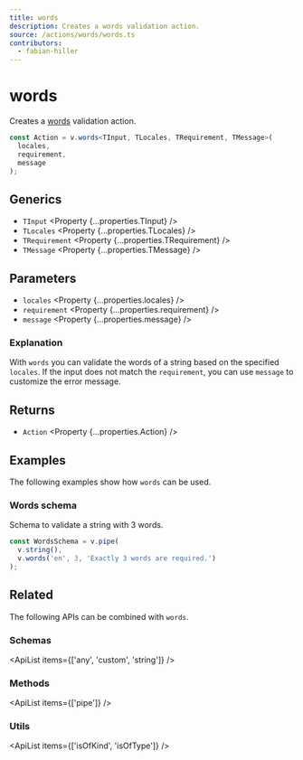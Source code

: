 ```yaml
---
title: words
description: Creates a words validation action.
source: /actions/words/words.ts
contributors:
  - fabian-hiller
---
```



# words

Creates a [words](https://en.wikipedia.org/wiki/Word) validation action.

```ts
const Action = v.words<TInput, TLocales, TRequirement, TMessage>(
  locales,
  requirement,
  message
);
```

## Generics

- `TInput` <Property {...properties.TInput} />
- `TLocales` <Property {...properties.TLocales} />
- `TRequirement` <Property {...properties.TRequirement} />
- `TMessage` <Property {...properties.TMessage} />

## Parameters

- `locales` <Property {...properties.locales} />
- `requirement` <Property {...properties.requirement} />
- `message` <Property {...properties.message} />

### Explanation

With `words` you can validate the words of a string based on the specified `locales`. If the input does not match the `requirement`, you can use `message` to customize the error message.

## Returns

- `Action` <Property {...properties.Action} />

## Examples

The following examples show how `words` can be used.

### Words schema

Schema to validate a string with 3 words.

```ts
const WordsSchema = v.pipe(
  v.string(),
  v.words('en', 3, 'Exactly 3 words are required.')
);
```

## Related

The following APIs can be combined with `words`.

### Schemas

<ApiList items={['any', 'custom', 'string']} />

### Methods

<ApiList items={['pipe']} />

### Utils

<ApiList items={['isOfKind', 'isOfType']} />

